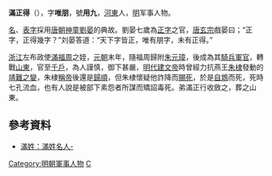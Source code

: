 '''滿正得'''（{{bd|?||?||}}），字'''唯朋'''，號'''用九'''，[[河東|河東]]人，[[明|明]]军事人物。

[[名|名]]、[[表字|表字]]採用[[唐朝|唐朝]][[神童|神童]][[劉晏|劉晏]]的典故。劉晏七歲為[[正字|正字]]之官，[[唐玄宗|唐玄宗]]戲晏曰；“正字，正得幾字？”刘晏答道：“天下字皆正，唯有朋字，未有正得。”

[[浙江|浙江]]左布政使[[滿福周|滿福周]]之姪，[[元朝|元朝]]末年，隨福周歸附[[朱元璋|朱元璋]]，後成為其[[騎兵|騎兵]][[軍官|軍官]]，轉戰[[山東|山東]]，官至[[千戶|千戶]]，為人謹慎，御下甚嚴，[[明代|明代]][[建文帝|建文帝]]時曾經力抗燕王[[朱棣|朱棣]]發動的[[靖難之變|靖難之變]]，朱棣[[稱帝|稱帝]]後還是[[歸順|歸順]]，但朱棣懷疑他詐降而[[賜死|賜死]]，於是[[自鴆|自鴆]]而死，死時七孔流血，也有人說是被部下素怨者所謀而矯詔毒死。弟滿正行收斂之，葬之山東。

[[Category:明朝軍事人物|Category:明朝軍事人物]]
[[Category:滿姓|C]]

==參考資料==
*[http://www.mylastname.com.cn/zupu.php?z=8985 滿姓：滿姓名人-]{{dead link|date=2018年3月 |bot=InternetArchiveBot |fix-attempted=yes }}